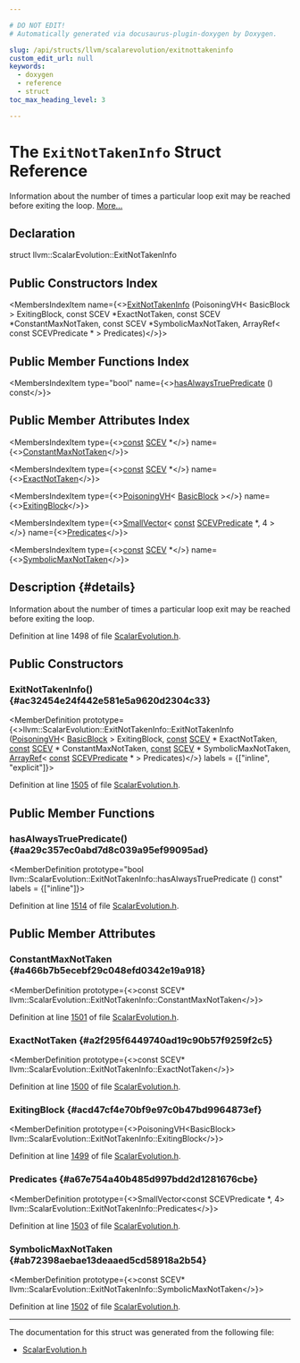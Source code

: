 ```yaml
---

# DO NOT EDIT!
# Automatically generated via docusaurus-plugin-doxygen by Doxygen.

slug: /api/structs/llvm/scalarevolution/exitnottakeninfo
custom_edit_url: null
keywords:
  - doxygen
  - reference
  - struct
toc_max_heading_level: 3

---
```





# The `ExitNotTakenInfo` Struct Reference

<DoxygenPage pluginConfig={pluginConfig}>

Information about the number of times a particular loop exit may be reached before exiting the loop. <a href="#details">More...</a>

## Declaration

<CodeBlock>struct llvm::ScalarEvolution::ExitNotTakenInfo</CodeBlock>

## Public Constructors Index

<MembersIndex>

<MembersIndexItem
  name={<><a href="#ac32454e24f442e581e5a9620d2304c33">ExitNotTakenInfo</a> (PoisoningVH&lt; BasicBlock &gt; ExitingBlock, const SCEV &#42;ExactNotTaken, const SCEV &#42;ConstantMaxNotTaken, const SCEV &#42;SymbolicMaxNotTaken, ArrayRef&lt; const SCEVPredicate &#42; &gt; Predicates)</>}>
</MembersIndexItem>

</MembersIndex>

## Public Member Functions Index

<MembersIndex>

<MembersIndexItem
  type="bool"
  name={<><a href="#aa29c357ec0abd7d8c039a95ef99095ad">hasAlwaysTruePredicate</a> () const</>}>
</MembersIndexItem>

</MembersIndex>

## Public Member Attributes Index

<MembersIndex>

<MembersIndexItem
  type={<><a href="/docs/api/files/lib/lib/target/lib/target/aarch64/aarch64promoteconstant-cpp/#a90f8350fecae261c25be85d38b451bff">const</a> <a href="/docs/api/classes/llvm/scev">SCEV</a> &#42;</>}
  name={<><a href="#a466b7b5ecebf29c048efd0342e19a918">ConstantMaxNotTaken</a></>}>
</MembersIndexItem>

<MembersIndexItem
  type={<><a href="/docs/api/files/lib/lib/target/lib/target/aarch64/aarch64promoteconstant-cpp/#a90f8350fecae261c25be85d38b451bff">const</a> <a href="/docs/api/classes/llvm/scev">SCEV</a> &#42;</>}
  name={<><a href="#a2f295f6449740ad19c90b57f9259f2c5">ExactNotTaken</a></>}>
</MembersIndexItem>

<MembersIndexItem
  type={<><a href="/docs/api/classes/llvm/poisoningvh">PoisoningVH</a>&lt; <a href="/docs/api/classes/llvm/basicblock">BasicBlock</a> &gt;</>}
  name={<><a href="#acd47cf4e70bf9e97c0b47bd9964873ef">ExitingBlock</a></>}>
</MembersIndexItem>

<MembersIndexItem
  type={<><a href="/docs/api/classes/llvm/smallvector">SmallVector</a>&lt; <a href="/docs/api/files/lib/lib/target/lib/target/aarch64/aarch64promoteconstant-cpp/#a90f8350fecae261c25be85d38b451bff">const</a> <a href="/docs/api/classes/llvm/scevpredicate">SCEVPredicate</a> &#42;, 4 &gt;</>}
  name={<><a href="#a67e754a40b485d997bdd2d1281676cbe">Predicates</a></>}>
</MembersIndexItem>

<MembersIndexItem
  type={<><a href="/docs/api/files/lib/lib/target/lib/target/aarch64/aarch64promoteconstant-cpp/#a90f8350fecae261c25be85d38b451bff">const</a> <a href="/docs/api/classes/llvm/scev">SCEV</a> &#42;</>}
  name={<><a href="#ab72398aebae13deaaed5cd58918a2b54">SymbolicMaxNotTaken</a></>}>
</MembersIndexItem>

</MembersIndex>

## Description {#details}

Information about the number of times a particular loop exit may be reached before exiting the loop.

Definition at line 1498 of file <a href="/docs/api/files/include/include/llvm/include/llvm/analysis/scalarevolution-h">ScalarEvolution.h</a>.

<SectionDefinition>

## Public Constructors

### ExitNotTakenInfo() {#ac32454e24f442e581e5a9620d2304c33}

<MemberDefinition
  prototype={<>llvm::ScalarEvolution::ExitNotTakenInfo::ExitNotTakenInfo (<a href="/docs/api/classes/llvm/poisoningvh">PoisoningVH</a>&lt; <a href="/docs/api/classes/llvm/basicblock">BasicBlock</a> &gt; ExitingBlock, <a href="/docs/api/files/lib/lib/target/lib/target/aarch64/aarch64promoteconstant-cpp/#a90f8350fecae261c25be85d38b451bff">const</a> <a href="/docs/api/classes/llvm/scev">SCEV</a> &#42; ExactNotTaken, <a href="/docs/api/files/lib/lib/target/lib/target/aarch64/aarch64promoteconstant-cpp/#a90f8350fecae261c25be85d38b451bff">const</a> <a href="/docs/api/classes/llvm/scev">SCEV</a> &#42; ConstantMaxNotTaken, <a href="/docs/api/files/lib/lib/target/lib/target/aarch64/aarch64promoteconstant-cpp/#a90f8350fecae261c25be85d38b451bff">const</a> <a href="/docs/api/classes/llvm/scev">SCEV</a> &#42; SymbolicMaxNotTaken, <a href="/docs/api/classes/llvm/arrayref">ArrayRef</a>&lt; <a href="/docs/api/files/lib/lib/target/lib/target/aarch64/aarch64promoteconstant-cpp/#a90f8350fecae261c25be85d38b451bff">const</a> <a href="/docs/api/classes/llvm/scevpredicate">SCEVPredicate</a> &#42; &gt; Predicates)</>}
  labels = {["inline", "explicit"]}>

Definition at line <a href="/docs/api/files/include/include/llvm/include/llvm/analysis/scalarevolution-h/#l01505">1505</a> of file <a href="/docs/api/files/include/include/llvm/include/llvm/analysis/scalarevolution-h">ScalarEvolution.h</a>.
</MemberDefinition>

</SectionDefinition>

<SectionDefinition>

## Public Member Functions

### hasAlwaysTruePredicate() {#aa29c357ec0abd7d8c039a95ef99095ad}

<MemberDefinition
  prototype="bool llvm::ScalarEvolution::ExitNotTakenInfo::hasAlwaysTruePredicate () const"
  labels = {["inline"]}>

Definition at line <a href="/docs/api/files/include/include/llvm/include/llvm/analysis/scalarevolution-h/#l01514">1514</a> of file <a href="/docs/api/files/include/include/llvm/include/llvm/analysis/scalarevolution-h">ScalarEvolution.h</a>.
</MemberDefinition>

</SectionDefinition>

<SectionDefinition>

## Public Member Attributes

### ConstantMaxNotTaken {#a466b7b5ecebf29c048efd0342e19a918}

<MemberDefinition
  prototype={<>const SCEV&#42; llvm::ScalarEvolution::ExitNotTakenInfo::ConstantMaxNotTaken</>}>

Definition at line <a href="/docs/api/files/include/include/llvm/include/llvm/analysis/scalarevolution-h/#l01501">1501</a> of file <a href="/docs/api/files/include/include/llvm/include/llvm/analysis/scalarevolution-h">ScalarEvolution.h</a>.
</MemberDefinition>

### ExactNotTaken {#a2f295f6449740ad19c90b57f9259f2c5}

<MemberDefinition
  prototype={<>const SCEV&#42; llvm::ScalarEvolution::ExitNotTakenInfo::ExactNotTaken</>}>

Definition at line <a href="/docs/api/files/include/include/llvm/include/llvm/analysis/scalarevolution-h/#l01500">1500</a> of file <a href="/docs/api/files/include/include/llvm/include/llvm/analysis/scalarevolution-h">ScalarEvolution.h</a>.
</MemberDefinition>

### ExitingBlock {#acd47cf4e70bf9e97c0b47bd9964873ef}

<MemberDefinition
  prototype={<>PoisoningVH&lt;BasicBlock&gt; llvm::ScalarEvolution::ExitNotTakenInfo::ExitingBlock</>}>

Definition at line <a href="/docs/api/files/include/include/llvm/include/llvm/analysis/scalarevolution-h/#l01499">1499</a> of file <a href="/docs/api/files/include/include/llvm/include/llvm/analysis/scalarevolution-h">ScalarEvolution.h</a>.
</MemberDefinition>

### Predicates {#a67e754a40b485d997bdd2d1281676cbe}

<MemberDefinition
  prototype={<>SmallVector&lt;const SCEVPredicate &#42;, 4&gt; llvm::ScalarEvolution::ExitNotTakenInfo::Predicates</>}>

Definition at line <a href="/docs/api/files/include/include/llvm/include/llvm/analysis/scalarevolution-h/#l01503">1503</a> of file <a href="/docs/api/files/include/include/llvm/include/llvm/analysis/scalarevolution-h">ScalarEvolution.h</a>.
</MemberDefinition>

### SymbolicMaxNotTaken {#ab72398aebae13deaaed5cd58918a2b54}

<MemberDefinition
  prototype={<>const SCEV&#42; llvm::ScalarEvolution::ExitNotTakenInfo::SymbolicMaxNotTaken</>}>

Definition at line <a href="/docs/api/files/include/include/llvm/include/llvm/analysis/scalarevolution-h/#l01502">1502</a> of file <a href="/docs/api/files/include/include/llvm/include/llvm/analysis/scalarevolution-h">ScalarEvolution.h</a>.
</MemberDefinition>

</SectionDefinition>

<hr/>

The documentation for this struct was generated from the following file:

<ul>
<li><a href="/docs/api/files/include/include/llvm/include/llvm/analysis/scalarevolution-h">ScalarEvolution.h</a></li>
</ul>

</DoxygenPage>
